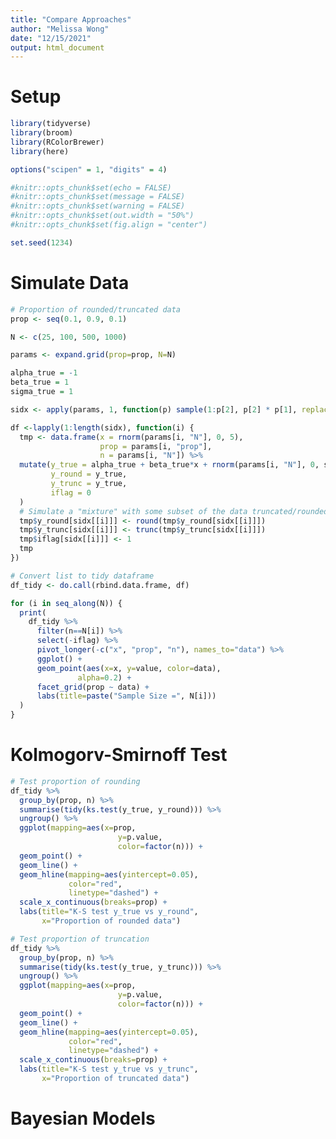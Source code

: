 ```yaml
---
title: "Compare Approaches"
author: "Melissa Wong"
date: "12/15/2021"
output: html_document
---
```


# Setup

```r

library(tidyverse)
library(broom)
library(RColorBrewer)
library(here)
```

```r
options("scipen" = 1, "digits" = 4)

#knitr::opts_chunk$set(echo = FALSE)
#knitr::opts_chunk$set(message = FALSE)
#knitr::opts_chunk$set(warning = FALSE)
#knitr::opts_chunk$set(out.width = "50%")
#knitr::opts_chunk$set(fig.align = "center")

set.seed(1234)
```

# Simulate Data

```r

# Proportion of rounded/truncated data
prop <- seq(0.1, 0.9, 0.1)

N <- c(25, 100, 500, 1000)

params <- expand.grid(prop=prop, N=N)

alpha_true = -1
beta_true = 1
sigma_true = 1

sidx <- apply(params, 1, function(p) sample(1:p[2], p[2] * p[1], replace=FALSE))

df <-lapply(1:length(sidx), function(i) {
  tmp <- data.frame(x = rnorm(params[i, "N"], 0, 5),
                    prop = params[i, "prop"],
                    n = params[i, "N"]) %>%
  mutate(y_true = alpha_true + beta_true*x + rnorm(params[i, "N"], 0, sigma_true),
         y_round = y_true,
         y_trunc = y_true,
         iflag = 0
  )
  # Simulate a "mixture" with some subset of the data truncated/rounded
  tmp$y_round[sidx[[i]]] <- round(tmp$y_round[sidx[[i]]])
  tmp$y_trunc[sidx[[i]]] <- trunc(tmp$y_trunc[sidx[[i]]])
  tmp$iflag[sidx[[i]]] <- 1
  tmp
})

# Convert list to tidy dataframe
df_tidy <- do.call(rbind.data.frame, df)
```


```r
for (i in seq_along(N)) {
  print(
    df_tidy %>%
      filter(n==N[i]) %>%
      select(-iflag) %>% 
      pivot_longer(-c("x", "prop", "n"), names_to="data") %>%
      ggplot() +
      geom_point(aes(x=x, y=value, color=data), 
               alpha=0.2) +
      facet_grid(prop ~ data) +
      labs(title=paste("Sample Size =", N[i]))
  )
}
```

# Kolmogorv-Smirnoff Test

```r

# Test proportion of rounding
df_tidy %>% 
  group_by(prop, n) %>% 
  summarise(tidy(ks.test(y_true, y_round))) %>% 
  ungroup() %>%
  ggplot(mapping=aes(x=prop, 
                        y=p.value, 
                        color=factor(n))) +
  geom_point() +
  geom_line() +
  geom_hline(mapping=aes(yintercept=0.05),
             color="red",
             linetype="dashed") +
  scale_x_continuous(breaks=prop) +
  labs(title="K-S test y_true vs y_round",
       x="Proportion of rounded data")

# Test proportion of truncation
df_tidy %>% 
  group_by(prop, n) %>% 
  summarise(tidy(ks.test(y_true, y_trunc))) %>% 
  ungroup() %>%
  ggplot(mapping=aes(x=prop, 
                        y=p.value, 
                        color=factor(n))) +
  geom_point() +
  geom_line() +
  geom_hline(mapping=aes(yintercept=0.05),
             color="red",
             linetype="dashed") +
  scale_x_continuous(breaks=prop) +
  labs(title="K-S test y_true vs y_trunc",
       x="Proportion of truncated data")
```


# Bayesian Models

```r

```


